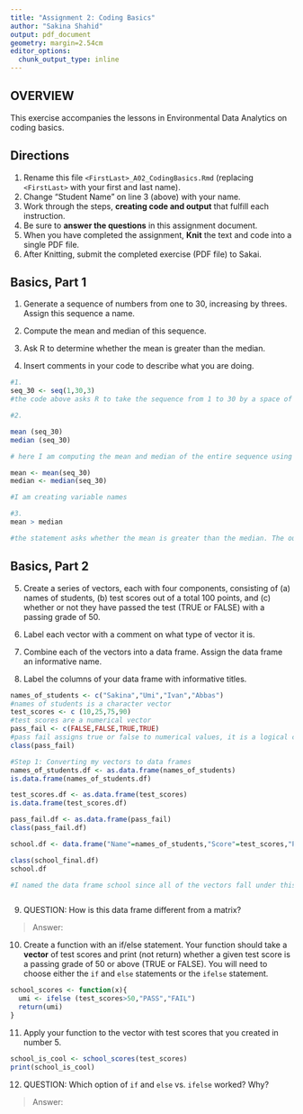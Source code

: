 ```yaml
---
title: "Assignment 2: Coding Basics"
author: "Sakina Shahid"
output: pdf_document
geometry: margin=2.54cm
editor_options: 
  chunk_output_type: inline
---
```


## OVERVIEW

This exercise accompanies the lessons in Environmental Data Analytics on coding basics.

## Directions

1.  Rename this file `<FirstLast>_A02_CodingBasics.Rmd` (replacing `<FirstLast>` with your first and last name).
2.  Change "Student Name" on line 3 (above) with your name.
3.  Work through the steps, **creating code and output** that fulfill each instruction.
4.  Be sure to **answer the questions** in this assignment document.
5.  When you have completed the assignment, **Knit** the text and code into a single PDF file.
6.  After Knitting, submit the completed exercise (PDF file) to Sakai.

## Basics, Part 1

1.  Generate a sequence of numbers from one to 30, increasing by threes. Assign this sequence a name.

2.  Compute the mean and median of this sequence.

3.  Ask R to determine whether the mean is greater than the median.

4.  Insert comments in your code to describe what you are doing.

```r
#1. 
seq_30 <- seq(1,30,3)
#the code above asks R to take the sequence from 1 to 30 by a space of 3

#2. 

mean (seq_30)
median (seq_30)

# here I am computing the mean and median of the entire sequence using inbuilt R functions

mean <- mean(seq_30)
median <- median(seq_30)

#I am creating variable names

#3. 
mean > median

#the statement asks whether the mean is greater than the median. The output is FALSE indicating that it is not greater.

```


## Basics, Part 2

5.  Create a series of vectors, each with four components, consisting of (a) names of students, (b) test scores out of a total 100 points, and (c) whether or not they have passed the test (TRUE or FALSE) with a passing grade of 50.

6.  Label each vector with a comment on what type of vector it is.

7.  Combine each of the vectors into a data frame. Assign the data frame an informative name.

8.  Label the columns of your data frame with informative titles.

```r

names_of_students <- c("Sakina","Umi","Ivan","Abbas")
#names of students is a character vector 
test_scores <- c (10,25,75,90)
#test scores are a numerical vector
pass_fail <- c(FALSE,FALSE,TRUE,TRUE)
#pass fail assigns true or false to numerical values, it is a logical class
class(pass_fail)


```
```r
#Step 1: Converting my vectors to data frames
names_of_students.df <- as.data.frame(names_of_students)
is.data.frame(names_of_students.df)

test_scores.df <- as.data.frame(test_scores)
is.data.frame(test_scores.df)

pass_fail.df <- as.data.frame(pass_fail)
class(pass_fail.df)
```
```r

school.df <- data.frame("Name"=names_of_students,"Score"=test_scores,"Pass"=pass_fail)

class(school_final.df)
school.df

#I named the data frame school since all of the vectors fall under this category



```

9.  QUESTION: How is this data frame different from a matrix?

> Answer:

10. Create a function with an if/else statement. Your function should take a **vector** of test scores and print (not return) whether a given test score is a passing grade of 50 or above (TRUE or FALSE). You will need to choose either the `if` and `else` statements or the `ifelse` statement. 
```r

school_scores <- function(x){
  umi <- ifelse (test_scores>50,"PASS","FAIL")
  return(umi)
}
```

11. Apply your function to the vector with test scores that you created in number 5.

```r

school_is_cool <- school_scores(test_scores)
print(school_is_cool)

```

12. QUESTION: Which option of `if` and `else` vs. `ifelse` worked? Why?

> Answer:
